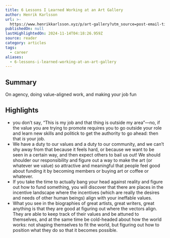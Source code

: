 ```yaml
---
title: 6 Lessons I Learned Working at an Art Gallery
author: Henrik Karlsson
url: >-
  https://www.henrikkarlsson.xyz/p/art-gallery?utm_source=post-email-title&publication_id=313411&post_id=151598106&utm_campaign=email-post-title&isFreemail=true&r=og9hp&triedRedirect=true&utm_medium=email
publishedOn: null
lastHighlightedOn: 2024-11-14T04:18:26.959Z
source: reader
category: articles
tags:
  - career
aliases:
  - 6-lessons-i-learned-working-at-an-art-gallery
---
```

## Summary

On agency, doing value-aligned work, and making your job fun

## Highlights
- you don’t say, “This is my job and that thing is outside my area”—no, if the value you are trying to promote requires you to go outside your role and learn new skills and politick to get the authority to go ahead: then that *is* your job.
- We have a duty to our values and a duty to our community, and we can’t shy away from that because it feels hard, or because we want to be seen in a certain way, and then expect others to bail us out! We should shoulder our responsibility and figure out a way to make the art (or whatever we value) so attractive and meaningful that people feel good about funding it by becoming members or buying art or coffee or whatever.
- If you take the time to actually bang your head against reality and figure out how to fund something, you will discover that there are places in the incentive landscape where the incentives (which are really the desires and needs of other human beings) align with your ineffable values.
- What you see in the biographies of great artists, great writers, great anything is that they are good at figuring out where the vectors align. They are able to keep track of their values and be attuned to themselves, and at the same time be cold-headed about how the world works: not shaping themselves to fit the world, but figuring out how to position what they do so that it becomes possible.
